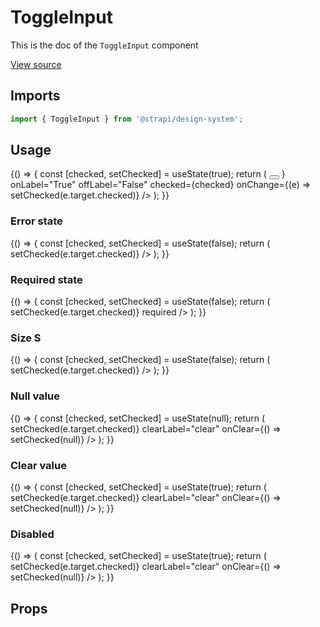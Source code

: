 <!--- ToggleInput.stories.mdx --->


<Meta title="Design System/Components/ToggleInput" component={ToggleInput} />

# ToggleInput

This is the doc of the `ToggleInput` component

[View source](https://github.com/strapi/design-system/tree/main/packages/strapi-design-system/src/ToggleInput)

## Imports

```js
import { ToggleInput } from '@strapi/design-system';
```

## Usage

<Canvas>
  <Story name="base">
    {() => {
      const [checked, setChecked] = useState(true);
      return (
        <ToggleInput
          hint="Enable provider"
          label="Enabled"
          name="enable-provider"
          labelAction={
            <Tooltip description="Content of the tooltip">
              <button
                aria-label="Information about the email"
                style={{ border: 'none', padding: 0, background: 'transparent' }}
              >
                <Information aria-hidden />
              </button>
            </Tooltip>
          }
          onLabel="True"
          offLabel="False"
          checked={checked}
          onChange={(e) => setChecked(e.target.checked)}
        />
      );
    }}
  </Story>
</Canvas>

### Error state

<Canvas>
  <Story name="error">
    {() => {
      const [checked, setChecked] = useState(false);
      return (
        <ToggleInput
          hint="Enable provider"
          error="this field is required"
          label="Label"
          name="enable-provider"
          onLabel="True"
          offLabel="False"
          checked={checked}
          onChange={(e) => setChecked(e.target.checked)}
        />
      );
    }}
  </Story>
</Canvas>

### Required state

<Canvas>
  <Story name="required">
    {() => {
      const [checked, setChecked] = useState(false);
      return (
        <ToggleInput
          hint="Enable provider"
          label="Label"
          name="enable-provider"
          onLabel="True"
          offLabel="False"
          checked={checked}
          onChange={(e) => setChecked(e.target.checked)}
          required
        />
      );
    }}
  </Story>
</Canvas>

### Size S

<Canvas>
  <Story name="size S">
    {() => {
      const [checked, setChecked] = useState(false);
      return (
        <ToggleInput
          size="S"
          hint="Enable provider"
          label="Label"
          name="enable-provider"
          onLabel="True"
          offLabel="False"
          checked={checked}
          onChange={(e) => setChecked(e.target.checked)}
        />
      );
    }}
  </Story>
</Canvas>

### Null value

<Canvas>
  <Story name="null-value">
    {() => {
      const [checked, setChecked] = useState(null);
      return (
        <ToggleInput
          hint="Enable provider"
          label="Label"
          name="enable-provider"
          onLabel="True"
          offLabel="False"
          checked={checked}
          onChange={(e) => setChecked(e.target.checked)}
          clearLabel="clear"
          onClear={() => setChecked(null)}
        />
      );
    }}
  </Story>
</Canvas>

### Clear value

<Canvas>
  <Story name="clear-value">
    {() => {
      const [checked, setChecked] = useState(true);
      return (
        <ToggleInput
          hint="Enable provider"
          label="Label"
          name="enable-provider"
          onLabel="True"
          offLabel="False"
          checked={checked}
          onChange={(e) => setChecked(e.target.checked)}
          clearLabel="clear"
          onClear={() => setChecked(null)}
        />
      );
    }}
  </Story>
</Canvas>

### Disabled

<Canvas>
  <Story name="disabled">
    {() => {
      const [checked, setChecked] = useState(true);
      return (
        <ToggleInput
          disabled
          hint="Enable provider"
          label="Label"
          name="enable-provider"
          onLabel="True"
          offLabel="False"
          checked={checked}
          onChange={(e) => setChecked(e.target.checked)}
          clearLabel="clear"
          onClear={() => setChecked(null)}
        />
      );
    }}
  </Story>
</Canvas>

## Props

<ArgsTable of={ToggleInput} />
